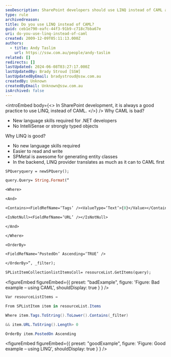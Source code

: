 ```yaml
---
seoDescription: SharePoint developers should use LINQ instead of CAML as it provides better readability, maintainability, and performance.
type: rule
archivedreason:
title: Do you use LINQ instead of CAML?
guid: ceb1e790-eafc-44f3-91b9-c718c7bba67e
uri: do-you-use-linq-instead-of-caml
created: 2009-12-09T05:11:13.000Z
authors:
  - title: Andy Taslim
    url: https://ssw.com.au/people/andy-taslim
related: []
redirects: []
lastUpdated: 2024-06-08T03:27:17.000Z
lastUpdatedBy: Brady Stroud [SSW]
lastUpdatedByEmail: bradystroud@ssw.com.au
createdBy: Unknown
createdByEmail: Unknown@ssw.com.au
isArchived: false
---
```


<introEmbed
  body={<>
In SharePoint development, it is always a good practice to use LINQ, instead of CAML.
  </>}
/>
Why CAML is bad?

- New language skills required for .NET developers
- No IntelliSense or strongly typed objects

Why LINQ is good?

- No new language skills required
- Easier to read and write
- SPMetal is awesome for generating entity classes
- In the backend, LINQ provider translates as much as it can to CAML first

```ocaml
SPQueryquery = newSPQuery();

query.Query= String.Format(“

<Where>

<And>

<Contains><FieldRefName=‘Tags’ /><ValueType=‘Text’>{0}</Value></Contains>

<IsNotNull><FieldRefName=‘URL’ /></IsNotNull>

</And>

</Where>

<OrderBy>

<FieldRefName=‘PostedOn’ Ascending=‘TRUE’ />

</OrderBy>”, _filter);

SPListItemCollectionlistItemsColl= resourceList.GetItems(query);
```

<figureEmbed figureEmbed={{
  preset: "badExample",
  figure: 'Figure: Bad example – using CAML',
  shouldDisplay: true
} } />


```cs
Var resourceListItems =

From SPListItem item in resourceList.Items

Where item.Tags.ToString().ToLower().Contains(_filter)

&& item.URL.ToString().Length> 0

OrderBy item.PostedOn Ascending
```

<figureEmbed figureEmbed={{
  preset: "goodExample",
  figure: 'Figure: Good example – using LINQ',
  shouldDisplay: true
} } />
